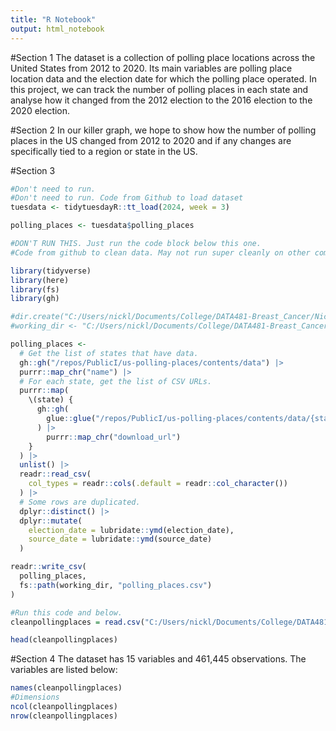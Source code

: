 ```yaml
---
title: "R Notebook"
output: html_notebook
---
```


#Section 1
The dataset is a collection of polling place locations across the United States from 2012 to 2020. Its main variables are polling place location data and the election date for which the polling place operated. In this project, we can track the number of polling places in each state and analyse how it changed from the 2012 election to the 2016 election to the 2020 election. 

#Section 2
In our killer graph, we hope to show how the number of polling places in the US changed from 2012 to 2020 and if any changes are specifically tied to a region or state in the US. 

#Section 3

```r
#Don't need to run. 
#Don't need to run. Code from Github to load dataset
tuesdata <- tidytuesdayR::tt_load(2024, week = 3)

polling_places <- tuesdata$polling_places
```

```r
#DON'T RUN THIS. Just run the code block below this one. 
#Code from github to clean data. May not run super cleanly on other computers besides Nick's. 

library(tidyverse)
library(here)
library(fs)
library(gh)

#dir.create("C:/Users/nickl/Documents/College/DATA481-Breast_Cancer/Nick/data/2024/2024-01-16/", recursive = TRUE)
#working_dir <- "C:/Users/nickl/Documents/College/DATA481-Breast_Cancer/Nick/data/2024/2024-01-16/"

polling_places <- 
  # Get the list of states that have data.
  gh::gh("/repos/PublicI/us-polling-places/contents/data") |> 
  purrr::map_chr("name") |> 
  # For each state, get the list of CSV URLs.
  purrr::map(
    \(state) {
      gh::gh(
        glue::glue("/repos/PublicI/us-polling-places/contents/data/{state}/output")
      ) |> 
        purrr::map_chr("download_url")
    }
  ) |> 
  unlist() |> 
  readr::read_csv(
    col_types = readr::cols(.default = readr::col_character())
  ) |> 
  # Some rows are duplicated.
  dplyr::distinct() |> 
  dplyr::mutate(
    election_date = lubridate::ymd(election_date),
    source_date = lubridate::ymd(source_date)
  )

readr::write_csv(
  polling_places,
  fs::path(working_dir, "polling_places.csv")
)
```

```r
#Run this code and below. 
cleanpollingplaces = read.csv("C:/Users/nickl/Documents/College/DATA481-Breast_Cancer/Nick/data/2024/2024-01-16/polling_places.csv")
```

```r
head(cleanpollingplaces)
```
#Section 4
The dataset has 15 variables and 461,445 observations. The variables are listed below: 
```r
names(cleanpollingplaces)
#Dimensions
ncol(cleanpollingplaces)
nrow(cleanpollingplaces)
```

